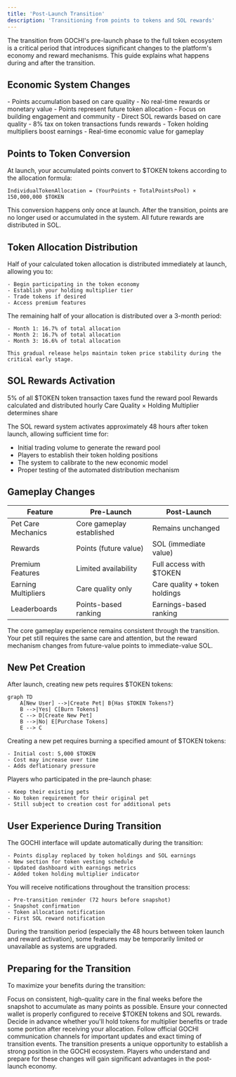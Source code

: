 ```yaml
---
title: 'Post-Launch Transition'
description: 'Transitioning from points to tokens and SOL rewards'
---
```


The transition from GOCHI's pre-launch phase to the full token ecosystem is a critical period that introduces significant changes to the platform's economy and reward mechanisms. This guide explains what happens during and after the transition.

## Economic System Changes

<CardGroup cols={2}>
  <Card title="Pre-Launch System" icon="clock-rotate-left">
    - Points accumulation based on care quality
    - No real-time rewards or monetary value
    - Points represent future token allocation
    - Focus on building engagement and community
  </Card>
  <Card title="Post-Launch System" icon="rocket">
    - Direct SOL rewards based on care quality
    - 8% tax on token transactions funds rewards
    - Token holding multipliers boost earnings
    - Real-time economic value for gameplay
  </Card>
</CardGroup>

## Points to Token Conversion

At launch, your accumulated points convert to $TOKEN tokens according to the allocation formula:

```
IndividualTokenAllocation = (YourPoints ÷ TotalPointsPool) × 150,000,000 $TOKEN
```

<Note>
This conversion happens only once at launch. After the transition, points are no longer used or accumulated in the system. All future rewards are distributed in SOL.
</Note>

## Token Allocation Distribution

<AccordionGroup>
  <Accordion title="Initial Release (50%)">
    Half of your calculated token allocation is distributed immediately at launch, allowing you to:
    
    - Begin participating in the token economy
    - Establish your holding multiplier tier
    - Trade tokens if desired
    - Access premium features
  </Accordion>
  
  <Accordion title="Vested Release (50%)">
    The remaining half of your allocation is distributed over a 3-month period:
    
    - Month 1: 16.7% of total allocation
    - Month 2: 16.7% of total allocation
    - Month 3: 16.6% of total allocation
    
    This gradual release helps maintain token price stability during the critical early stage.
  </Accordion>
</AccordionGroup>

## SOL Rewards Activation

<CardGroup cols={3}>
  <Card title="Funding Source" icon="money-bill-transfer">
    5% of all $TOKEN token transaction taxes fund the reward pool
  </Card>
  <Card title="Distribution Cycle" icon="clock">
    Rewards calculated and distributed hourly
  </Card>
  <Card title="Calculation Basis" icon="calculator">
    Care Quality × Holding Multiplier determines share
  </Card>
</CardGroup>

The SOL reward system activates approximately 48 hours after token launch, allowing sufficient time for:

- Initial trading volume to generate the reward pool
- Players to establish their token holding positions
- The system to calibrate to the new economic model
- Proper testing of the automated distribution mechanism

## Gameplay Changes

<Table>
  <thead>
    <tr>
      <th>Feature</th>
      <th>Pre-Launch</th>
      <th>Post-Launch</th>
    </tr>
  </thead>
  <tbody>
    <tr>
      <td>Pet Care Mechanics</td>
      <td>Core gameplay established</td>
      <td>Remains unchanged</td>
    </tr>
    <tr>
      <td>Rewards</td>
      <td>Points (future value)</td>
      <td>SOL (immediate value)</td>
    </tr>
    <tr>
      <td>Premium Features</td>
      <td>Limited availability</td>
      <td>Full access with $TOKEN</td>
    </tr>
    <tr>
      <td>Earning Multipliers</td>
      <td>Care quality only</td>
      <td>Care quality + token holdings</td>
    </tr>
    <tr>
      <td>Leaderboards</td>
      <td>Points-based ranking</td>
      <td>Earnings-based ranking</td>
    </tr>
  </tbody>
</Table>

<Note>
The core gameplay experience remains consistent through the transition. Your pet still requires the same care and attention, but the reward mechanism changes from future-value points to immediate-value SOL.
</Note>

## New Pet Creation

After launch, creating new pets requires $TOKEN tokens:

```mermaid
graph TD
    A[New User] -->|Create Pet| B{Has $TOKEN Tokens?}
    B -->|Yes| C[Burn Tokens]
    C --> D[Create New Pet]
    B -->|No| E[Purchase Tokens]
    E --> C
```

<CardGroup cols={2}>
  <Card title="Creation Requirement" icon="paw">
    Creating a new pet requires burning a specified amount of $TOKEN tokens:
    
    - Initial cost: 5,000 $TOKEN
    - Cost may increase over time
    - Adds deflationary pressure
  </Card>
  
  <Card title="Pre-Launch Exemption" icon="ticket">
    Players who participated in the pre-launch phase:
    
    - Keep their existing pets
    - No token requirement for their original pet
    - Still subject to creation cost for additional pets
  </Card>
</CardGroup>

## User Experience During Transition

<AccordionGroup>
  <Accordion title="Interface Updates">
    The GOCHI interface will update automatically during the transition:
    
    - Points display replaced by token holdings and SOL earnings
    - New section for token vesting schedule
    - Updated dashboard with earnings metrics
    - Added token holding multiplier indicator
  </Accordion>
  
  <Accordion title="Notification System">
    You will receive notifications throughout the transition process:
    
    - Pre-transition reminder (72 hours before snapshot)
    - Snapshot confirmation
    - Token allocation notification
    - First SOL reward notification
  </Accordion>
</AccordionGroup>

<Warning>
During the transition period (especially the 48 hours between token launch and reward activation), some features may be temporarily limited or unavailable as systems are upgraded.
</Warning>

## Preparing for the Transition

To maximize your benefits during the transition:

<Steps>
  <Step title="Maximize Points">
    Focus on consistent, high-quality care in the final weeks before the snapshot to accumulate as many points as possible.
  </Step>
  <Step title="Prepare Wallet">
    Ensure your connected wallet is properly configured to receive $TOKEN tokens and SOL rewards.
  </Step>
  <Step title="Develop Token Strategy">
    Decide in advance whether you'll hold tokens for multiplier benefits or trade some portion after receiving your allocation.
  </Step>
  <Step title="Stay Informed">
    Follow official GOCHI communication channels for important updates and exact timing of transition events.
  </Step>
</Steps>

<Tip>
The transition presents a unique opportunity to establish a strong position in the GOCHI ecosystem. Players who understand and prepare for these changes will gain significant advantages in the post-launch economy.
</Tip>